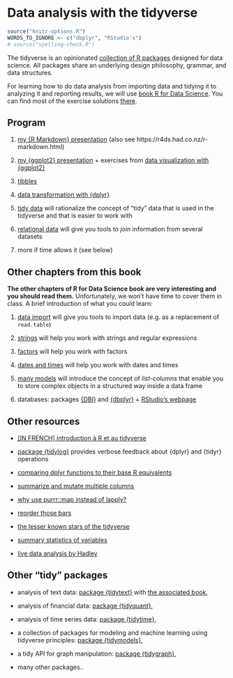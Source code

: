 # Data analysis with the tidyverse {#tidyverse}

```r
source("knitr-options.R")
WORDS_TO_IGNORE <- c("dbplyr", "RStudio's")
# source("spelling-check.R")
```

The tidyverse is an opinionated [collection of R packages](https://www.tidyverse.org/packages/) designed for data science. All packages share an underlying design philosophy, grammar, and data structures. 

For learning how to do data analysis from importing data and tidying it to analyzing it and reporting results, we will use [book R for Data Science](http://r4ds.had.co.nz/). You can find most of the exercise solutions [there](https://jrnold.github.io/r4ds-exercise-solutions/).

## Program 

1. [my {R Markdown} presentation](https://privefl.github.io/R-presentation/rmarkdown.html) (also see https://r4ds.had.co.nz/r-markdown.html)

1. [my {ggplot2} presentation](https://privefl.github.io/R-presentation/ggplot2.html) + exercises from [data visualization with {ggplot2}](http://r4ds.had.co.nz/data-visualisation.html)

1. [tibbles](https://r4ds.had.co.nz/tibbles.html)

1. [data transformation with {dplyr}](http://r4ds.had.co.nz/transform.html)

1. [tidy data](http://r4ds.had.co.nz/tidy-data.html) will rationalize the concept of "tidy" data that is used in the tidyverse and that is easier to work with

1. [relational data](http://r4ds.had.co.nz/relational-data.html) will give you tools to *join* information from several datasets

1. more if time allows it (see below)

## Other chapters from this book

**The other chapters of R for Data Science book are very interesting and you should read them.**
Unfortunately, we won't have time to cover them in class. A brief introduction of what you could learn:

1. [data import](http://r4ds.had.co.nz/data-import.html) will give you tools to import data (e.g. as a replacement of `read.table`)

1. [strings](http://r4ds.had.co.nz/strings.html) will help you work with strings and regular expressions

1. [factors](http://r4ds.had.co.nz/factors.html) will help you work with factors

1. [dates and times](http://r4ds.had.co.nz/dates-and-times.html) will help you work with dates and times

1. [many models](http://r4ds.had.co.nz/many-models.html) will introduce the concept of *list-columns* that enable you to store complex objects in a structured way inside a data frame

1. databases: packages [{DBI}](https://github.com/r-dbi/DBI) and [{dbplyr}](https://dbplyr.tidyverse.org/articles/dbplyr.html) + [RStudio's webpage](https://solutions.rstudio.com/db/r-packages/dplyr/)

## Other resources

- [[IN FRENCH] introduction à R et au tidyverse](https://juba.github.io/tidyverse/index.html)

- [package {tidylog}](https://github.com/elbersb/tidylog) provides verbose feedback about {dplyr} and {tidyr} operations

- [comparing dplyr functions to their base R equivalents](https://dplyr.tidyverse.org/articles/base.html)

- [summarize and mutate multiple columns](http://dplyr.tidyverse.org/reference/summarise_all.html)

- [why use purrr::map instead of lapply?](https://stackoverflow.com/q/45101045/6103040)

- [reorder those bars](https://github.com/jtr13/codehelp/blob/master/R/reorder.md)

- [the lesser known stars of the tidyverse](https://www.rstudio.com/resources/rstudioconf-2018/the-lesser-known-stars-of-the-tidyverse/)

- [summary statistics of variables](https://github.com/ropenscilabs/skimr)

- [live data analysis by Hadley](https://youtu.be/go5Au01Jrvs)


## Other "tidy" packages

- analysis of text data: [package {tidytext}](https://github.com/juliasilge/tidytext) with [the associated book](https://www.tidytextmining.com/),

- analysis of financial data: [package {tidyquant}](https://business-science.github.io/tidyquant/index.html),

- analysis of time series data: [package {tidytime}](https://github.com/jayhesselberth/tidytime),

- a collection of packages for modeling and machine learning using tidyverse principles: [package {tidymodels}](https://www.tidymodels.org/),

- a tidy API for graph manipulation: [package {tidygraph}](https://github.com/thomasp85/tidygraph),

- many other packages..
